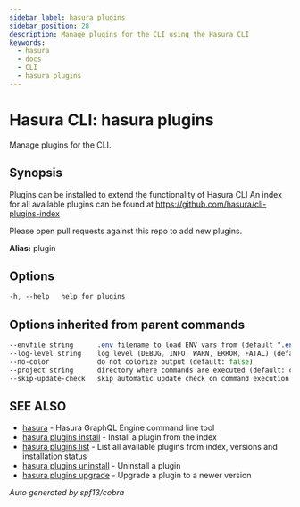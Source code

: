 ```yaml
---
sidebar_label: hasura plugins
sidebar_position: 28
description: Manage plugins for the CLI using the Hasura CLI
keywords:
  - hasura
  - docs
  - CLI
  - hasura plugins
---
```


# Hasura CLI: hasura plugins

Manage plugins for the CLI.

## Synopsis

Plugins can be installed to extend the functionality of Hasura CLI
An index for all available plugins can be found at 
https://github.com/hasura/cli-plugins-index

Please open pull requests against this repo to add new plugins.

**Alias:** plugin

## Options

```sass
-h, --help   help for plugins
```

## Options inherited from parent commands

```sass
--envfile string      .env filename to load ENV vars from (default ".env")
--log-level string    log level (DEBUG, INFO, WARN, ERROR, FATAL) (default "INFO")
--no-color            do not colorize output (default: false)
--project string      directory where commands are executed (default: current dir)
--skip-update-check   skip automatic update check on command execution
```

## SEE ALSO

* [hasura](/hasura-cli/commands/hasura.mdx)	 - Hasura GraphQL Engine command line tool
* [hasura plugins install](/hasura-cli/commands/hasura_plugins_install.mdx)	 - Install a plugin from the index
* [hasura plugins list](/hasura-cli/commands/hasura_plugins_list.mdx)	 - List all available plugins from index, versions and installation status
* [hasura plugins uninstall](/hasura-cli/commands/hasura_plugins_uninstall.mdx)	 - Uninstall a plugin
* [hasura plugins upgrade](/hasura-cli/commands/hasura_plugins_upgrade.mdx)	 - Upgrade a plugin to a newer version

_Auto generated by spf13/cobra_

